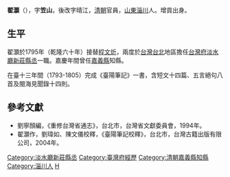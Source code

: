 {{Otheruses|翟灝}}
'''翟灝'''（{{bd|？||？||}}），字'''笠山'''，後改字晴江，[[清朝|清朝]]官員，[[山東|山東]][[淄川|淄川]]人。增貢出身。

== 生平 ==
翟灝於1795年（乾隆六十年）接替[[程文炘|程文炘]]，兩度於[[台灣|台灣]][[台北|台北]]地區擔任[[台灣府|台灣府]][[淡水廳|淡水廳]][[新莊縣丞|新莊縣丞]]一職。嘉慶年間曾任[[嘉義縣_(清朝)|嘉義縣]]知縣。

在臺十三年間（1793-1805）完成《臺陽筆記》一書，含短文十四篇、五言絕句八首及閩海見聞錄十四則。

==參考文獻==
*劉寧顏編，《重修台灣省通志》，台北市，台灣省文獻委員會，1994年。
*翟灝作，劉瑋如、陳文儀校釋，《臺陽筆記校釋》，台北市，台灣古籍出版有限公司，2004年。

{{start box}}
{{s-off}}
{{s-before|[[程文炘|程文炘]]}}
{{s-title|[[新莊縣丞|新莊縣丞]]|1795年上任}}
{{s-after|[[曹德裕|曹德裕]]}}
{{s-before|[[曹德裕|曹德裕]]}}
{{s-title|[[新莊縣丞|新莊縣丞]]|1797年上任}}
{{s-after|[[程文炘|程文炘]]}}
{{s-before|[[包德墉|包德墉]]}}
{{s-title|[[台灣府經歷|台灣府經歷]]|1800年上任}}
{{s-after|[[包德墉|包德墉]]}}
{{s-before|[[郭恭|郭恭]]}}
{{s-title|[[嘉義縣_(清朝)|嘉義縣]][[知縣|知縣]]|1800年上任}}
{{s-after|[[楊發和|楊發和]]}}
{{s-before|[[楊發和|楊發和]]}}
{{s-title|[[嘉義縣_(清朝)|嘉義縣]][[知縣|知縣]]|1803年再任}}
{{s-after|[[陳起鯤|陳起鯤]]}}
{{end box}}

[[Category:淡水廳新莊縣丞|Category:淡水廳新莊縣丞]]
[[Category:臺灣府經歷|Category:臺灣府經歷]]
[[Category:清朝嘉義縣知縣|Category:清朝嘉義縣知縣]]
[[Category:淄川人|Category:淄川人]]
[[Category:翟姓|H]]